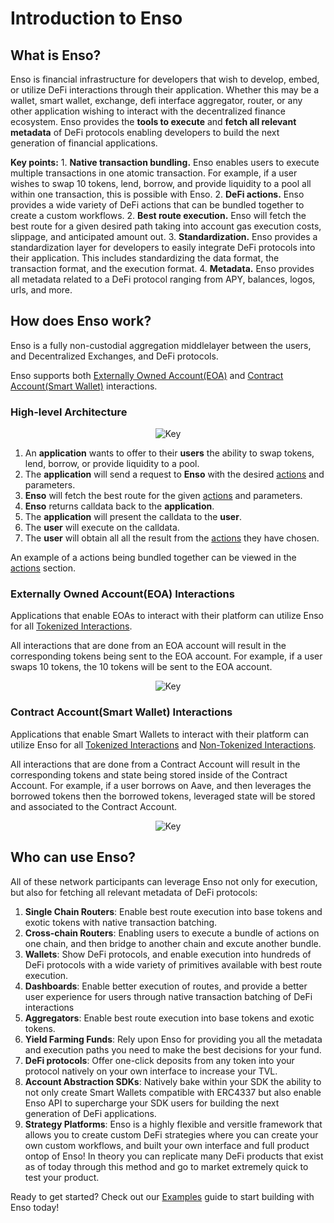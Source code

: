 

# Introduction to Enso

## What is Enso?

Enso is financial infrastructure for developers that wish to develop, embed, or utilize DeFi interactions through their application.  Whether this may be a wallet, smart wallet, exchange, defi interface aggregator, router, or any other application wishing to interact with the decentralized finance ecosystem. Enso provides the **tools to execute** and **fetch all relevant metadata** of DeFi protocols enabling developers to build the next generation of financial applications.

**Key points:**
    1. **Native transaction bundling.**  Enso enables users to execute multiple transactions in one atomic transaction.  For example, if a user wishes to swap 10 tokens, lend, borrow, and provide liquidity to a pool all within one transaction, this is possible with Enso.
    2. **DeFi actions.** Enso provides a wide variety of DeFi actions that can be bundled together to create a custom workflows.
    2. **Best route execution.**  Enso will fetch the best route for a given desired path taking into account gas execution costs, slippage, and anticipated amount out.
    3. **Standardization.**  Enso provides a standardization layer for developers to easily integrate DeFi protocols into their application.  This includes standardizing the data format, the transaction format, and the execution format.
    4. **Metadata.** Enso provides all metadata related to a DeFi protocol ranging from APY, balances, logos, urls, and more.


## How does Enso work?

Enso is a fully non-custodial aggregation middlelayer between the users, and Decentralized Exchanges, and DeFi protocols.  

Enso supports both [Externally Owned Account(EOA)](https://ethereum.org/en/developers/docs/accounts/#types-of-account) and [Contract Account(Smart Wallet)](https://ethereum.org/en/developers/docs/accounts/#types-of-account) interactions.

### High-level Architecture

<center><Image src={overview_img} alt="Key" width={500} height={500} /></center>

1. An **application** wants to offer to their **users** the ability to swap tokens, lend, borrow, or provide liquidity to a pool. 
2. The **application** will send a request to **Enso** with the desired [actions](../bundler-api/actions.mdx) and parameters.
3. **Enso** will fetch the best route for the given [actions](../bundler-api/actions.mdx) and parameters.
4. **Enso** returns calldata back to the **application**.
5. The **application** will present the calldata to the **user**.
6. The **user** will execute on the calldata.
7. The **user** will obtain all all the result from the [actions](../bundler-api/actions.mdx) they have chosen.

An example of a actions being bundled together can be viewed in the [actions](../bundler-api/actions.mdx) section.

### Externally Owned Account(EOA) Interactions

Applications that enable EOAs to interact with their platform can utilize Enso for all [Tokenized Interactions](../concepts/tokenized-nontokenized/tokenized.mdx).

All interactions that are done from an EOA account will result in the corresponding tokens being sent to the EOA account.  For example, if a user swaps 10 tokens, the 10 tokens will be sent to the EOA account.

<center><Image src={eoa_img} alt="Key" width={500} height={500} /></center>



### Contract Account(Smart Wallet) Interactions

Applications that enable Smart Wallets to interact with their platform can utilize Enso for all [Tokenized Interactions](../concepts/tokenized-nontokenized/tokenized.mdx) and [Non-Tokenized Interactions](../concepts/tokenized-nontokenized/nontokenized.mdx).

All interactions that are done from a Contract Account will result in the corresponding tokens and state being stored inside of the Contract Account.  For example, if a user borrows on Aave, and then leverages the borrowed tokens then the borrowed tokens, leveraged state will be stored and associated to the Contract Account.

<center><Image src={smart_img} alt="Key" width={500} height={500} /></center>


## Who can use Enso?

All of these network participants can leverage Enso not only for execution, but also for fetching all relevant metadata of DeFi protocols:

1. **Single Chain Routers**: Enable best route execution into base tokens and exotic tokens with native transaction batching.  
2. **Cross-chain Routers**: Enabling users to execute a bundle of actions on one chain, and then bridge to another chain and excute another bundle.
3. **Wallets**: Show DeFi protocols, and enable execution into hundreds of DeFi protocols with a wide variety of primitives available with best route execution.
4. **Dashboards**:  Enable better execution of routes, and provide a better user experience for users through native transaction batching of DeFi interactions
5. **Aggregators**:  Enable best route execution into base tokens and exotic tokens.
6. **Yield Farming Funds**: Rely upon Enso for providing you all the metadata and execution paths you need to make the best decisions for your fund.
7. **DeFi protocols**: Offer one-click deposits from any token into your protocol natively on your own interface to increase your TVL.
8. **Account Abstraction SDKs**: Natively bake within your SDK the ability to not only create Smart Wallets compatible with ERC4337 but also enable Enso API to supercharge your SDK users for building the next generation of DeFi applications.
9. **Strategy Platforms**: Enso is a highly flexible and versitle framework that allows you to create custom DeFi strategies where you can create your own custom workflows, and built your own interface and full product ontop of Enso! In theory you can replicate many DeFi products that exist as of today through this method and go to market extremely quick to test your product.



Ready to get started? Check out our [Examples](../examples/eoa/bundle-3positions.mdx) guide to start building with Enso today!